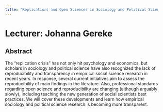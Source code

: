 ```yaml
---
title: "Replications and Open Sciences in Sociology and Political Sciences"
---
```


# Lecturer: Johanna Gereke

## Abstract

The “replication crisis” has not only hit psychology and economics, but scholars in sociology and political science have also recognized the lack of reproducibility and transparency in empirical social science research in recent years. In response, several current initiatives aim to assess the reproducibility of main findings in the literature. Also, professional standards regarding open science and reproducibility are changing (although arguably slowly), including teaching the new generation of social scientists best practices. We will cover these developments and learn how empirical sociology and political science research is becoming more transparent.